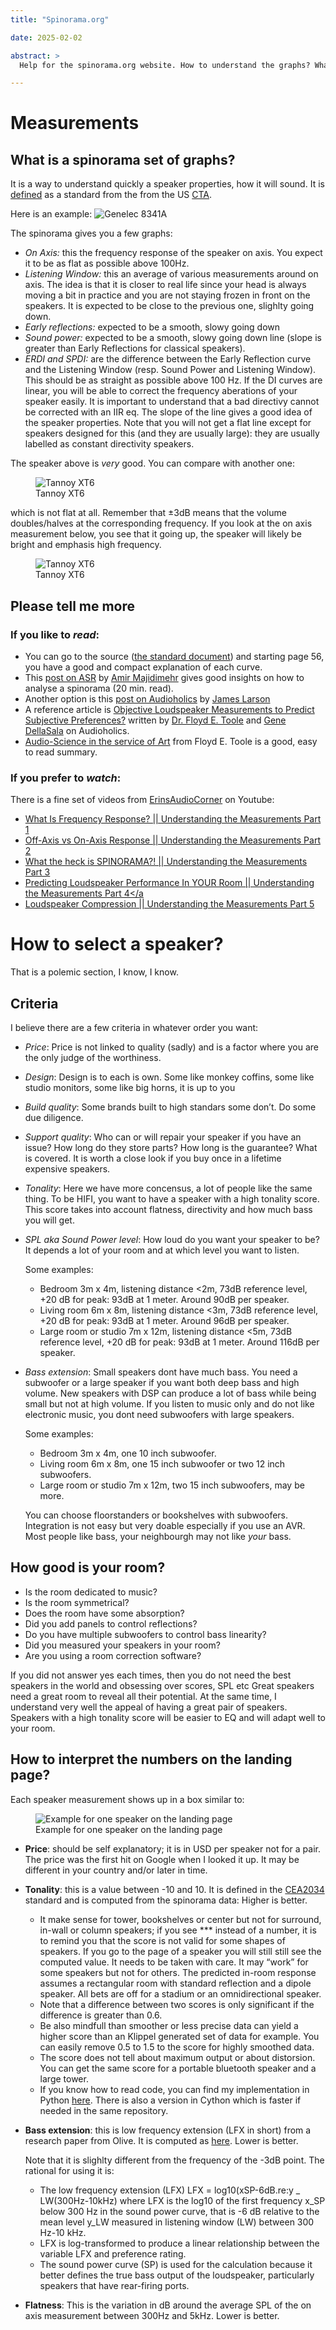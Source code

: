 ```yaml
---
title: "Spinorama.org"

date: 2025-02-02

abstract: >
  Help for the spinorama.org website. How to understand the graphs? What is a Spinorama? Why you should care?

---
```


# Measurements

## What is a spinorama set of graphs?

It is a way to understand quickly a speaker properties, how it will sound. It is [defined]("https://shop.cta.tech/products/standard-method-of-measurement-for-in-home-loudspeakers") as a standard from the
from the US [CTA](https://cta.tech).

Here is an example:
![Genelec 8341A](https://spinorama.org/speakers/Genelec%208341A/ASR/asr-vertical/CEA2034.jpg)

The spinorama gives you a few graphs:

- *On Axis:*  this the frequency response of the speaker on axis. You expect it to be as flat as possible above 100Hz.
- *Listening Window:* this an average of various measurements around on axis. The idea is that it is closer to real life since your head is always moving a bit in practice and you are not staying frozen in front on the speakers. It is expected to be close to the previous one, slighlty going down.
- *Early reflections:* expected to be a smooth, slowy going down
- *Sound power:* expected to be a smooth, slowy going down line  (slope is greater than Early Reflections for classical speakers).
- *ERDI and SPDI:* are the difference between the Early
            Reflection curve and the Listening Window (resp. Sound Power and
            Listening Window). This should be as straight as possible above 100
            Hz. If the DI curves are linear, you will be able to correct the
            frequency aberations of your speaker easily. It is important to
            understand that a bad directivy cannot be corrected with an IIR eq.
            The slope of the line gives a good idea of the speaker properties.
            Note that you will not get a flat line except for speakers designed
            for this (and they are usually large): they are usually labelled as
            constant directivity speakers.

The speaker above is *very* good. You can compare with another one:

![Tannoy XT6](https://spinorama.org/speakers/Tannoy%20Revolution%20XT6/ASR/asr/CEA2034.jpg)

which is not flat at all. Remember that &plusmn;3dB means that the
volume doubles/halves at the corresponding frequency. If you look at
the on axis measurement below, you see that it going up, the speaker
will likely be bright and emphasis high frequency.

![Tannoy XT6](https://spinorama.org/speakers/Tannoy%20Revolution%20XT6/ASR/asr/On%20Axis.jpg)

## Please tell me more

### If you like to *read*:

- You can go to the source (<a
              href="https://shop.cta.tech/products/standard-method-of-measurement-for-in-home-loudspeakers"
              >the standard document</a
            >) and starting page 56, you have a good and compact explanation of
            each curve.
- This
            <a
              href="https://www.audiosciencereview.com/forum/index.php?threads/jbl-305p-mkii-and-control-1-pro-monitors-review.10811/"
              >post on ASR</a
            >
            by
            <a href="https://www.linkedin.com/in/amir-majidimehr-0014a75/"
              >Amir Majidimehr</a
            >
            gives good insights on how to analyse a spinorama (20 min. read).
- Another option is this
            <a
              href="https://www.audioholics.com/loudspeaker-design/understanding-loudspeaker-measurements"
              >post on Audioholics</a
            >
            by
            <a href="https://www.audioholics.com/authors/james-larson"
              >James Larson</a
            >
- A reference article is
            <a
              href="https://www.audioholics.com/loudspeaker-design/measure-loudspeaker-performance"
              >Objective Loudspeaker Measurements to Predict Subjective
              Preferences?</a
            >
            written by
            <a href="https://www.linkedin.com/in/floydtoole/"
              >Dr. Floyd E. Toole</a
            >
            and
            <a href="https://www.audioholics.com/authors/gene-dellasala"
              >Gene DellaSala</a
            >
            on Audioholics.
- <a href="https://www.harman.com/documents/AudioScience_0.pdf">Audio-Science in the service of Art</a> from Floyd E. Toole is a good, easy to read summary.

### If you prefer to *watch*:

There is a fine set of videos from <a href="https://www.youtube.com/channel/UCW_IqM21u0J-zsKtCq4Gj2w">ErinsAudioCorner</a> on Youtube:

- <a href="https://www.youtube.com/watch?v=dltza-EGtCg">What Is Frequency Response? || Understanding the Measurements Part 1</a>
- <a href="https://www.youtube.com/watch?v=j_-b6A1xJaw">Off-Axis vs On-Axis Response || Understanding the Measurements Part 2</a>
- <a href="https://www.youtube.com/watch?v=b3hYn02uBog">What the heck is SPINORAMA?! || Understanding the Measurements Part 3</a>
- <a href="https://www.youtube.com/watch?v=qmBit3GWSWE">Predicting Loudspeaker Performance In YOUR Room || Understanding the Measurements Part 4</a
- <a href="https://www.youtube.com/watch?v=6YY71Wqv2u0&t=2s">Loudspeaker Compression || Understanding the Measurements Part 5</a>

# How to select a speaker?

That is a polemic section, I know, I know.

## Criteria

I believe there are a few criteria in whatever order you want:

- *Price*: Price is not linked to quality (sadly) and is a factor where you are the only judge of the worthiness.
- *Design*: Design is to each is own. Some like monkey coffins, some like studio monitors, some like big horns, it is up to you
- *Build quality*: Some brands built to high standars some don't. Do some due diligence.
- *Support quality*: Who can or will repair your speaker if you have an issue? How long do they store parts? How long is the guarantee? What is covered. It is worth a close look if you buy once in a lifetime expensive speakers.
- *Tonality*: Here we have more concensus, a lot of people like the same thing.
To be HIFI, you want to have a speaker with a high tonality score.
This score takes into account flatness, directivity and how much
bass you will get.
- *SPL aka Sound Power level*: How loud do you want your speaker to be? It depends a lot of your room and at which level you want to listen.

  Some examples:
  - Bedroom 3m x 4m, listening distance &lt;2m, 73dB reference
      level, +20 dB for peak: 93dB at 1 meter. Around 90dB per
      speaker.
  -  Living room 6m x 8m, listening distance &lt;3m, 73dB reference
      level, +20 dB for peak: 93dB at 1 meter. Around 96dB per
      speaker.
  -  Large room or studio 7m x 12m, listening distance &lt;5m, 73dB
      reference level, +20 dB for peak: 93dB at 1 meter. Around 116dB
      per speaker.
- *Bass extension*: Small speakers dont have much bass. You need a subwoofer or a large speaker if you want both deep bass and high volume. New speakers with DSP can produce a lot of bass while being small but not at high volume. If you listen to music only and do not like electronic music, you dont need subwoofers with large speakers.

  Some examples:

    - Bedroom 3m x 4m, one 10 inch subwoofer.
    - Living room 6m x 8m, one 15 inch subwoofer or two 12 inch subwoofers.
    - Large room or studio 7m x 12m, two 15 inch subwoofers, may be more.

  You can choose floorstanders or bookshelves with subwoofers. Integration is not easy but very doable especially if you use an AVR. Most people like bass, your neighbourgh may not like  <i>your</i> bass.

## How good is your room?

- Is the room dedicated to music?
- Is the room symmetrical?
- Does the room have some absorption?
- Did you add panels to control reflections?
- Do you have multiple subwoofers to control bass linearity?
- Did you measured your speakers in your room?
- Are you using a room correction software?

If you did not answer yes each times, then you do not need the best speakers in the world and obsessing over scores, SPL etc Great speakers need a great room to reveal all their potential. At the same time, I understand very well the appeal of having a great pair of speakers. Speakers with a high tonality score will be easier to EQ and will adapt well to your room.

## How to interpret the numbers on the landing page?

Each speaker measurement shows up in a box similar to:

![Example for one speaker on the landing page](https://spinorama.org/help_pictures/example_main_page.jpg)

- **Price**: should be self explanatory; it is in USD per speaker not for a pair. The price was the first hit on Google  when I looked it up. It may be different in your country and/or later in time.

- **Tonality**: this is a value between -10 and 10. It is defined in the <a href="https://webstore.ansi.org/standards/cea/cea20342015ansi">CEA2034</a> standard and is computed from the spinorama data: Higher is better.

  - It make sense for tower, bookshelves or center but not for surround, in-wall or column speakers; if you see *** instead of a number, it is to remind you that the score is not valid for some shapes of speakers. If you go to the page of a speaker you will still still see the computed value. It needs to be taken with care. It may "work" for some speakers but not for others. The predicted in-room response assumes a rectangular room with standard reflection and a dipole speaker. All bets are off for a stadium or an omnidirectional speaker.
  - Note that a difference between two scores is only significant if the difference is greater than 0.6.
  - Be also mindfull than smoother or less precise data can yield a higher score than an Klippel generated set of data for example. You can easily remove 0.5 to 1.5 to the score for highly smoothed data.
  - The score does not tell about maximum output or about distorsion. You can get the same score for a portable bluetooth speaker and a large tower.
  - If you know how to read code, you can find my implementation in Python <a href="https://github.com/pierreaubert/spinorama/blob/master/src/spinorama/compute_cea2034.py">here</a>. There is also a version in Cython which is faster if needed in the same repository.

- **Bass extension**: this is low frequency extension (LFX in short) from a research paper from Olive. It is computed as <a href="https://github.com/pierreaubert/spinorama/blob/3b6e70966e0466328f44f36752cc182f3ae7baae/src/spinorama/compute_scores.py#L110">here</a>. Lower is better.

    Note that it is slighlty different from the frequency of the -3dB point. The rational for using it is:

    - The low frequency extension (LFX) LFX = log10(xSP-6dB.re:y _ LW(300Hz-10kHz) where LFX is the log10 of the first frequency x_SP below 300 Hz  in the sound power curve, that is -6 dB relative to the mean level y_LW  measured in listening window (LW) between 300 Hz-10 kHz.
    - LFX is log-transformed to produce a linear relationship between the variable LFX and preference rating.
    - The sound power curve (SP) is used for the calculation because it better defines the true bass output of the loudspeaker, particularly speakers that have rear-firing ports.

- **Flatness**: This is the variation in dB around the average SPL of the on axis measurement between 300Hz and 5kHz. Lower is better.

